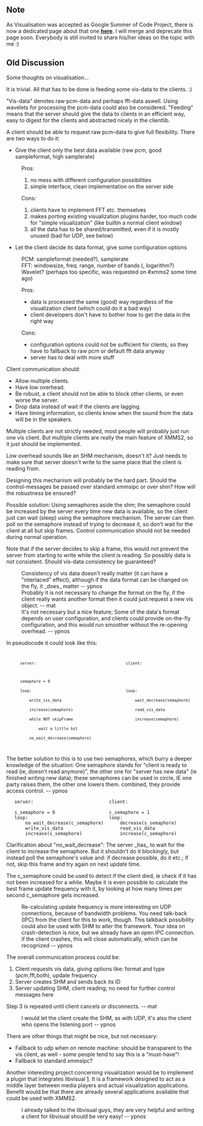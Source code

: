 {{Template:Discussion}}


== Note ==

As Visualisation was accepted as Google Summer of Code Project, there is now a dedicated page about that one '''[[Summer_of_Code_2007/Visualization|here]]'''. I will merge and deprecate this page soon. Everybody is still invited to share his/her ideas on the topic with me :)


== Old Discussion ==


Some thoughts on visualisation...


It is trivial. All that has to be done is feeding some vis-data to the
clients. :)

"Vis-data" denotes raw pcm-data and perhaps fft-data aswell. Using wavelets for processing the pcm-data could also be considered. "Feeding" means that the server should give the data to clients in an efficient way, easy to digest for the clients and abstracted nicely in the clientlib.


A client should be able to request raw pcm-data to give full flexibility. There are two ways to do it:

* Give the client only the best data available (raw pcm, good sampleformat, high samplerate)
: Pros:
:# no mess with different configuration possibilities
:# simple interface, clean implementation on the server side
: Cons:
:# clients have to implement FFT etc. themselves
:# makes porting existing visualization plugins harder, too much code for "simple visualization" (like builtin a normal client window) 
:# all the data has to be shared/transmitted, even if it is mostly unused (bad for UDP, see below)

* Let the client decide its data format, give some configuration options
: PCM: sampleformat (needed?), samplerate
: FFT: windowsize, freq. range, number of bands (, logarithm?)
: Wavelet? (perhaps too specific, was requested on #xmms2 some time ago)

: Pros:
:* data is processed the same (good) way regardless of the visualization client (which could do it a bad way)
:* client developers don't have to bother how to get the data in the right way

: Cons:
:* configuration options could not be sufficient for clients, so they have to fallback to raw pcm or default fft data anyway
:* server has to deal with more stuff



Client communication should:
* Allow multiple clients.
* Have low overhead.
* Be robust, a client should not be able to block other clients, or even worse the server.
* Drop data instead of wait if the clients are lagging.
* Have timing information, so clients know when the sound from the data will be in the speakers.

Multiple clients are not strictly needed, most people will probably
just run one vis client. But multiple clients are really the main
feature of XMMS2, so it just should be implemented.


Low overhead sounds like an SHM mechanism, doesn't it? Just needs to
make sure that server doesn't write to the same place that the client
is reading from.

Designing this mechanism will probably be the hard part. Should the
control-messages be passed over standard xmmsipc or over shm? How will
the robustness be ensured?

Possible solution: Using semaphores aside the shm; the semaphore could be increased by the server every time new data is available, so the client just can wait (sleep) using the semaphore mechanism. The server can then poll on the semaphore instead of trying to decrease it, so don't wait for the client at all but skip frames. Control communication should not be needed during normal operation. 

Note that if the server decides to skip a frame, this would not prevent the server from starting to write while the  client is reading. So possibly data is not consistent. Should vis-data consistency be guaranteed?

: Consistency of vis data doesn't really matter (it can have a "interlaced" effect), although if the data format can be changed on the fly, it _does_ matter -- ypnos
: Probably it is not necessary to change the format on the fly, if the client really wants another format then it could just request a new vis object. -- mat
: It's not necessary but a nice feature; Some of the data's format depends on user configuration, and clients could provide on-the-fly configuration, and this would run smoother without the re-opening overhead. -- ypnos

In pseudocode it could look like this:

<code>  
       server:                                       client:

       semaphore = 0
       loop:                                         loop:
           write_vis_data                                wait_decrease(semaphore)
           increase(semaphore)                           read_vis_data
           while NOT skipFrame                           increase(semaphore)
               wait a little bit
           no_wait_decrease(semaphore)   

</code>

The better solution to this is to use two semaphores, which burry a deeper knowledge of the situation:
One semaphore stands for "client is ready to read (ie, doesn't read anymore)", the other one for "server has new data" (ie finished writing new data); these semaphores can be used in circle, IE one party raises them, the other one lowers them. combined, they provide access control. -- ypnos

    server:                            client:

    s_semaphore = 0                    c_semaphore = 1
    loop:                              loop:
        no_wait_decrease(c_semaphore)      decrease(s_semaphore)
        write_vis_data                     read_vis_data
        increase(s_semaphore)              increase(c_semaphore)

Clarification about "no_wait_decrease": The server _has_ to wait for the client to increase the semaphore. But it shouldn't do it blockingly, but instead poll the semaphore's value and: if decrease possible, do it etc.; if not, skip this frame and try again on next update time.

The c_semaphore could be used to detect if the client died, ie check if it has not been increased for a while. Maybe it is even possible to calculate the best frame update frequency with it, by looking at how many times per second c_semaphore gets increased.
: Re-calculating update frequency is more interesting on UDP connections, because of bandwidth problems. You need talk-back (IPC) from the client for this to work, though. This talkback possibility could also be used with SHM to alter the framework. Your idea on crash-detection is nice, but we already have an open IPC connection. if the client crashes, this will close automatically, which can be recognized -- ypnos

The overall communication process could be:

# Client requests vis data, giving options like: format and type (pcm,fft,both), update frequency
# Server creates SHM and sends back its ID
# Server updating SHM, client reading; no need for further control messages here

Step 3 is repeated until client cancels or disconnects. -- mat
: I would let the client create the SHM, as with UDP, it's also the client who opens the listening port -- ypnos


There are other things that might be nice, but not necessary:
* Fallback to udp when on remote machine: should be transparent to the vis client, as well - some people tend to say this is a "must-have"!
* Fallback to standard xmmsipc?

Another interesting project concerning visualization would be to implement a plugin that integrates libvisual [http://localhost.nl/~synap/libvisual]. It is a framework designed to act as a middle layer between media players and actual visualization applications. Benefit would be that there are already several applications available that could be used with XMMS2.

: I already talked to the libvisual guys, they are very helpful and writing a client for libvisual should be very easy! -- ypnos